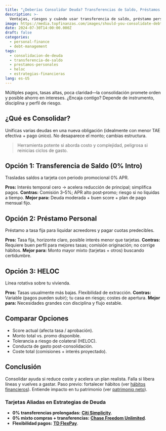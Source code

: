 ```yaml
---
title: "¿Deberías Consolidar Deuda? Transferencias de Saldo, Préstamos Personales y HELOC Comparados"
description: >-
  Ventajas, riesgos y cuándo usar transferencia de saldo, préstamo personal o HELOC para reorganizar deuda y reducir coste.
image: https://media.topfinanzas.com/images/should-you-consolidate-debt-comparing-balance-transfers-personal-loans-and-helocs.webp
date: 2024-07-30T14:00:00.000Z
draft: false
categories:
  - personal-finance
  - debt-management
tags:
  - consolidacion-de-deuda
  - transferencia-de-saldo
  - prestamos-personales
  - heloc
  - estrategias-financieras
lang: es-US
---
```


Múltiples pagos, tasas altas, poca claridad—la consolidación promete orden y posible ahorro en intereses. ¿Encaja contigo? Depende de instrumento, disciplina y perfil de riesgo.

## ¿Qué es Consolidar?

Unificas varias deudas en una nueva obligación (idealmente con menor TAE efectiva + pago único). No desaparece el monto; cambias estructura.

> Herramienta potente si aborda costo y complejidad, peligrosa si reinicias ciclos de gasto.

## Opción 1: Transferencia de Saldo (0% Intro)

Trasladas saldos a tarjeta con periodo promocional 0% APR.

**Pros:** Interés temporal cero → acelera reducción de principal; simplifica pagos.
**Contras:** Comisión 3–5%; APR alto post‑promo; riesgo si no liquidas a tiempo.
**Mejor para:** Deuda moderada + buen score + plan de pago mensual fijo.

## Opción 2: Préstamo Personal

Préstamo a tasa fija para liquidar acreedores y pagar cuotas predecibles.

**Pros:** Tasa fija, horizonte claro, posible interés menor que tarjetas.
**Contras:** Requiere buen perfil para mejores tasas; comisión originación; no corrige hábitos.
**Mejor para:** Monto mayor mixto (tarjetas + otros) buscando certidumbre.

## Opción 3: HELOC

Línea rotativa sobre tu vivienda.

**Pros:** Tasas usualmente más bajas. Flexibilidad de extracción.
**Contras:** Variable (pagos pueden subir); tu casa en riesgo; costes de apertura.
**Mejor para:** Necesidades grandes con disciplina y flujo estable.

## Comparar Opciones

- Score actual (afecta tasa / aprobación).
- Monto total vs. promo disponible.
- Tolerancia a riesgo de colateral (HELOC).
- Conducta de gasto post-consolidación.
- Coste total (comisiones + interés proyectado).

## Conclusión

Consolidar ayuda si reduce coste y acelera un plan realista. Falla si libera líneas y vuelves a gastar. Paso previo: fortalecer hábitos (ver [hábitos financieros](/finanzas-personales/construyendo-buenos-habitos-financieros-la-consistencia-es-clave)). Entiende impacto en tu patrimonio (ver [patrimonio neto](/finanzas-personales/tu-patrimonio-neto-explicado-que-es-y-como-calcularlo)).

<AdZone id="us_site_4" />

### Tarjetas Aliadas en Estrategias de Deuda

- **0% transferencias prolongadas:** [**Citi Simplicity**](/soluciones-financieras/discover-the-benefits-of-the-citi-simplicity-card).
- **0% mixto compras + transferencias:** [**Chase Freedom Unlimited**](/soluciones-financieras/chase-freedom-unlimited-credit-card-benefits-unlimited-cashback-more).
- **Flexibilidad pagos:** [**TD FlexPay**](/soluciones-financieras/td-flexpay-credit-card-benefits-unlock-financial-flexibility).
